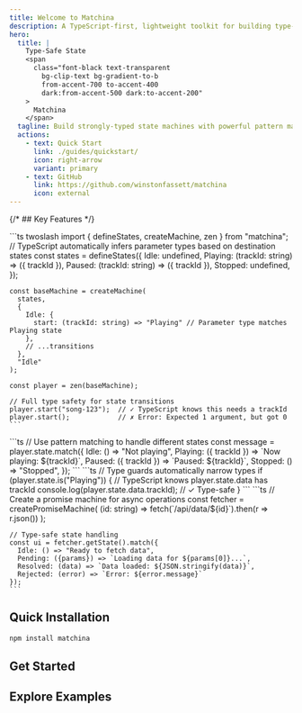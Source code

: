 ```yaml
---
title: Welcome to Matchina
description: A TypeScript-first, lightweight toolkit for building type-safe state machines with powerful pattern matching and async handling.
hero:
  title: |
    Type-Safe State
    <span
      class="font-black text-transparent
        bg-clip-text bg-gradient-to-b
        from-accent-700 to-accent-400
        dark:from-accent-500 dark:to-accent-200"
    >
      Matchina
    </span>
  tagline: Build strongly-typed state machines with powerful pattern matching
  actions:
    - text: Quick Start
      link: ./guides/quickstart/
      icon: right-arrow
      variant: primary
    - text: GitHub
      link: https://github.com/winstonfassett/matchina
      icon: external
---
```



{/* ## Key Features */}

<Tabs>
  <TabItem label="TypeScript-First">
    ```ts twoslash
    import { defineStates, createMachine, zen } from "matchina";
    // TypeScript automatically infers parameter types based on destination states
    const states = defineStates({
      Idle: undefined,
      Playing: (trackId: string) => ({ trackId }),
      Paused: (trackId: string) => ({ trackId }),
      Stopped: undefined,
    });
    
    const baseMachine = createMachine(
      states,
      {
        Idle: { 
          start: (trackId: string) => "Playing" // Parameter type matches Playing state
        },
        // ...transitions
      },
      "Idle"
    );
    
    const player = zen(baseMachine);

    // Full type safety for state transitions
    player.start("song-123");  // ✓ TypeScript knows this needs a trackId
    player.start();            // ✗ Error: Expected 1 argument, but got 0
    ```

  </TabItem>
  <TabItem label="Pattern Matching">
    ```ts
    // Use pattern matching to handle different states
    const message = player.state.match({
      Idle: () => "Not playing",
      Playing: ({ trackId }) => `Now playing: ${trackId}`,
      Paused: ({ trackId }) => `Paused: ${trackId}`,
      Stopped: () => "Stopped",
    });
    ```
  </TabItem>
  <TabItem label="Type Guards">
    ```ts
    // Type guards automatically narrow types
    if (player.state.is("Playing")) {
      // TypeScript knows player.state.data has trackId
      console.log(player.state.data.trackId);  // ✓ Type-safe
    }
    ```
  </TabItem>
  <TabItem label="Promise Handling">
    ```ts
    // Create a promise machine for async operations
    const fetcher = createPromiseMachine(
      (id: string) => fetch(`/api/data/${id}`).then(r => r.json())
    );
    
    // Type-safe state handling
    const ui = fetcher.getState().match({
      Idle: () => "Ready to fetch data",
      Pending: ({params}) => `Loading data for ${params[0]}...`,
      Resolved: (data) => `Data loaded: ${JSON.stringify(data)}`,
      Rejected: (error) => `Error: ${error.message}`
    });
    ```
  </TabItem>
</Tabs>

## Quick Installation

```sh
npm install matchina
```

## Get Started

<CardGrid>
  <LinkCard
    title="📚 Quick Start Guide"
    href="./guides/quickstart/"
    description="Get up and running with Matchina in minutes"
  />
  <LinkCard
    title="⚙️ State Machines Guide"
    href="./guides/machines/"
    description="Learn how to build complex state machines with type safety"
  />
  <LinkCard
    title="⏳ Promise Machines Guide"
    href="./guides/promises/"
    description="Manage async operations with type-safe promise machines"
  />
  <LinkCard
    title="🛡️ Type Guards Guide"
    href="./guides/typeguards/"
    description="Understand type-safe state handling with Matchina"
  />
  <LinkCard
    title="⚛️ React Integration Guide"
    href="./guides/integrations/"
    description="Integrate state machines with React components"
  />
  <LinkCard
    title="🧩 Type-Safe Unions"
    href="./guides/union-machines/"
    description="Learn about Matchbox for tagged unions"
  />
</CardGrid>

## Explore Examples

<CardGrid>
  <LinkCard
    title="🔄 Toggle"
    href="./examples/toggle/"
    description="Simple on/off toggle state machine"
  />
  <LinkCard
    title="📡 Data Fetching"
    href="./examples/fetcher-advanced/"
    description="Type-safe async data fetching"
  />
  <LinkCard
    title="🚦 Traffic Light"
    href="./examples/traffic-light/"
    description="State machine with automatic transitions"
  />

</CardGrid>
